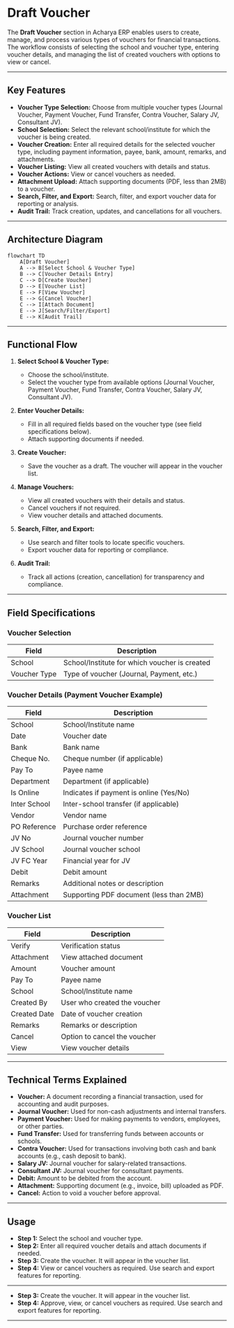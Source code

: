 # Draft Voucher

The **Draft Voucher** section in Acharya ERP enables users to create, manage, and process various types of vouchers for financial transactions. The workflow consists of selecting the school and voucher type, entering voucher details, and managing the list of created vouchers with options to view or cancel.

---

## Key Features

- **Voucher Type Selection:** Choose from multiple voucher types (Journal Voucher, Payment Voucher, Fund Transfer, Contra Voucher, Salary JV, Consultant JV).
- **School Selection:** Select the relevant school/institute for which the voucher is being created.
- **Voucher Creation:** Enter all required details for the selected voucher type, including payment information, payee, bank, amount, remarks, and attachments.
- **Voucher Listing:** View all created vouchers with details and status.
- **Voucher Actions:** View or cancel vouchers as needed.
- **Attachment Upload:** Attach supporting documents (PDF, less than 2MB) to a voucher.
- **Search, Filter, and Export:** Search, filter, and export voucher data for reporting or analysis.
- **Audit Trail:** Track creation, updates, and cancellations for all vouchers.

---

## Architecture Diagram

```mermaid
flowchart TD
    A[Draft Voucher]
    A --> B[Select School & Voucher Type]
    B --> C[Voucher Details Entry]
    C --> D[Create Voucher]
    D --> E[Voucher List]
    E --> F[View Voucher]
    E --> G[Cancel Voucher]
    C --> I[Attach Document]
    E --> J[Search/Filter/Export]
    E --> K[Audit Trail]
```

---

## Functional Flow

1. **Select School & Voucher Type:**  
   - Choose the school/institute.
   - Select the voucher type from available options (Journal Voucher, Payment Voucher, Fund Transfer, Contra Voucher, Salary JV, Consultant JV).

2. **Enter Voucher Details:**  
   - Fill in all required fields based on the voucher type (see field specifications below).
   - Attach supporting documents if needed.

3. **Create Voucher:**  
   - Save the voucher as a draft. The voucher will appear in the voucher list.

4. **Manage Vouchers:**  
   - View all created vouchers with their details and status.
   - Cancel vouchers if not required.
   - View voucher details and attached documents.

5. **Search, Filter, and Export:**  
   - Use search and filter tools to locate specific vouchers.
   - Export voucher data for reporting or compliance.

6. **Audit Trail:**  
   - Track all actions (creation, cancellation) for transparency and compliance.

---

## Field Specifications

### Voucher Selection

| Field        | Description                                 |
|--------------|---------------------------------------------|
| School       | School/Institute for which voucher is created|
| Voucher Type | Type of voucher (Journal, Payment, etc.)    |

### Voucher Details (Payment Voucher Example)

| Field           | Description                                  |
|-----------------|----------------------------------------------|
| School          | School/Institute name                        |
| Date            | Voucher date                                 |
| Bank            | Bank name                                    |
| Cheque No.      | Cheque number (if applicable)                |
| Pay To          | Payee name                                   |
| Department      | Department (if applicable)                   |
| Is Online       | Indicates if payment is online (Yes/No)      |
| Inter School    | Inter-school transfer (if applicable)        |
| Vendor          | Vendor name                                  |
| PO Reference    | Purchase order reference                     |
| JV No           | Journal voucher number                       |
| JV School       | Journal voucher school                       |
| JV FC Year      | Financial year for JV                        |
| Debit           | Debit amount                                 |
| Remarks         | Additional notes or description              |
| Attachment      | Supporting PDF document (less than 2MB)      |

### Voucher List

| Field         | Description                                  |
|---------------|----------------------------------------------|
| Verify        | Verification status                          |
| Attachment    | View attached document                       |
| Amount        | Voucher amount                               |
| Pay To        | Payee name                                   |
| School        | School/Institute name                        |
| Created By    | User who created the voucher                 |
| Created Date  | Date of voucher creation                     |
| Remarks       | Remarks or description                       |
| Cancel        | Option to cancel the voucher                 |
| View          | View voucher details                         |

---

## Technical Terms Explained

- **Voucher:** A document recording a financial transaction, used for accounting and audit purposes.
- **Journal Voucher:** Used for non-cash adjustments and internal transfers.
- **Payment Voucher:** Used for making payments to vendors, employees, or other parties.
- **Fund Transfer:** Used for transferring funds between accounts or schools.
- **Contra Voucher:** Used for transactions involving both cash and bank accounts (e.g., cash deposit to bank).
- **Salary JV:** Journal voucher for salary-related transactions.
- **Consultant JV:** Journal voucher for consultant payments.
- **Debit:** Amount to be debited from the account.
- **Attachment:** Supporting document (e.g., invoice, bill) uploaded as PDF.
- **Cancel:** Action to void a voucher before approval.

---

## Usage

- **Step 1:** Select the school and voucher type.
- **Step 2:** Enter all required voucher details and attach documents if needed.
- **Step 3:** Create the voucher. It will appear in the voucher list.
- **Step 4:** View or cancel vouchers as required. Use search and export features for reporting.

---
- **Step 3:** Create the voucher. It will appear in the voucher list.
- **Step 4:** Approve, view, or cancel vouchers as required. Use search and export features for reporting.

---
